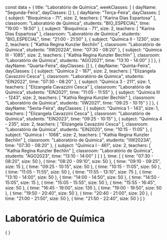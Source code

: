 const data = {
  title: "Laboratório de Química",
  weekClasses: [
    {
      dayName: "Segunda-Feira",
      dayClasses: []
    },
    {
      dayName: "Terça-Feira",
      dayClasses: [
        {
          subject: "Bioquímica - 71",
          size: 2,
          teachers: [
            "Karina Dias Espartosa"
          ],
          classroom: "Laboratório de Química",
          students: "BIO_ESPECIAL",
          time: "19:00 - 19:50"
        },
        {
          subject: "Bioquímica - 71",
          size: 2,
          teachers: [
            "Karina Dias Espartosa"
          ],
          classroom: "Laboratório de Química",
          students: "BIO_ESPECIAL",
          time: "21:00 - 21:50"
        },
        {
          subject: "Química II - 1230",
          size: 2,
          teachers: [
            "Kathia Regina Kunzler Bechlin"
          ],
          classroom: "Laboratório de Química",
          students: "IIW2022A",
          time: "07:30 - 08:20"
        },
        {
          subject: "Química III - 1085",
          size: 2,
          teachers: [
            "Kathia Regina Kunzler Bechlin"
          ],
          classroom: "Laboratório de Química",
          students: "AGO2021",
          time: "13:10 - 14:00"
        }
      ]
    },
    {
      dayName: "Quarta-Feira",
      dayClasses: []
    },
    {
      dayName: "Quinta-Feira",
      dayClasses: [
        {
          subject: "Química 2 - 187",
          size: 2,
          teachers: [
            "Elizangela Cavazzini Cesca"
          ],
          classroom: "Laboratório de Química",
          students: "EIN2022",
          time: "07:30 - 08:20"
        },
        {
          subject: "Química 3 - 211",
          size: 1,
          teachers: [
            "Elizangela Cavazzini Cesca"
          ],
          classroom: "Laboratório de Química",
          students: "EIN2021",
          time: "11:05 - 11:55"
        },
        {
          subject: "Química III - 1243",
          size: 2,
          teachers: [
            "Kathia Regina Kunzler Bechlin"
          ],
          classroom: "Laboratório de Química",
          students: "IIW2021",
          time: "09:25 - 10:15"
        }
      ]
    },
    {
      dayName: "Sexta-Feira",
      dayClasses: [
        {
          subject: "Química 1 - 143",
          size: 1,
          teachers: [
            "Elizangela Cavazzini Cesca"
          ],
          classroom: "Laboratório de Química",
          students: "EIN2023",
          time: "09:25 - 10:15"
        },
        {
          subject: "Química 4 - 235",
          size: 2,
          teachers: [
            "Elizangela Cavazzini Cesca"
          ],
          classroom: "Laboratório de Química",
          students: "EIN2020",
          time: "10:15 - 11:05"
        },
        {
          subject: "Química I - 1068",
          size: 2,
          teachers: [
            "Kathia Regina Kunzler Bechlin"
          ],
          classroom: "Laboratório de Química",
          students: "IIW2023A",
          time: "07:30 - 08:20"
        },
        {
          subject: "Química I - 461",
          size: 2,
          teachers: [
            "Kathia Regina Kunzler Bechlin"
          ],
          classroom: "Laboratório de Química",
          students: "AGO2023",
          time: "13:10 - 14:00"
        }
      ]
    }
  ],
  time: [
    {
      time: "07:30 - 08:20",
      size: 50
    },
    {
      time: "08:20 - 09:10",
      size: 50
    },
    {
      time: "09:10 - 09:25",
      size: 15
    },
    {
      time: "09:25 - 10:15",
      size: 50
    },
    {
      time: "10:15 - 11:05",
      size: 50
    },
    {
      time: "11:05 - 11:55",
      size: 50
    },
    {
      time: "11:55 - 13:10",
      size: 75
    },
    {
      time: "13:10 - 14:00",
      size: 50
    },
    {
      time: "14:00 - 14:50",
      size: 50
    },
    {
      time: "14:50 - 15:05",
      size: 15
    },
    {
      time: "15:05 - 15:55",
      size: 50
    },
    {
      time: "15:55 - 16:45",
      size: 50
    },
    {
      time: "16:45 - 19:00",
      size: 135
    },
    {
      time: "19:00 - 19:50",
      size: 50
    },
    {
      time: "19:50 - 20:40",
      size: 50
    },
    {
      time: "20:40 - 21:00",
      size: 20
    },
    {
      time: "21:00 - 21:50",
      size: 50
    },
    {
      time: "21:50 - 22:40",
      size: 50
    }
  ]
}

# Laboratório de Química

<div>
    {
        <Grid
            title={data.title} 
            weekClasses={data.weekClasses} 
            time={data.time}
        />
    }
</div>
